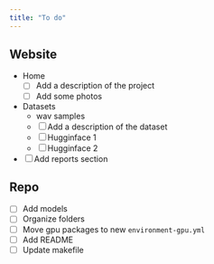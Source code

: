 ```yaml
---
title: "To do"
---
```



## Website

- Home
  - [ ] Add a description of the project
  - [ ] Add some photos
- Datasets
  - wav samples
  -   [ ] Add a description of the dataset
  - [ ] Hugginface 1 
  - [ ] Hugginface 2 
- [ ] Add reports section

## Repo

  - [ ] Add models
  - [ ] Organize folders
  - [ ] Move gpu packages to new `environment-gpu.yml`
  - [ ] Add README 
  - [ ] Update makefile
